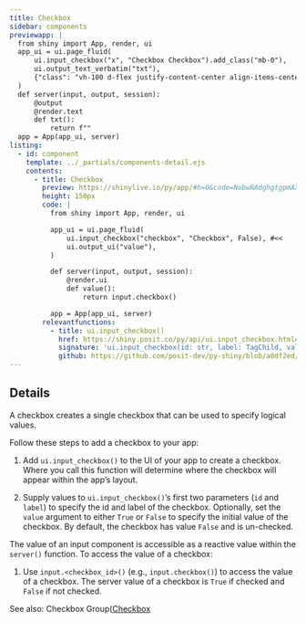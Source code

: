 ```yaml
---
title: Checkbox
sidebar: components
previewapp: |
  from shiny import App, render, ui
  app_ui = ui.page_fluid(
      ui.input_checkbox("x", "Checkbox Checkbox").add_class("mb-0"),
      ui.output_text_verbatim("txt"),
      {"class": "vh-100 d-flex justify-content-center align-items-center px-4"}
  )
  def server(input, output, session):
      @output
      @render.text
      def txt():
          return f""
  app = App(app_ui, server)
listing:
  - id: component
    template: ../_partials/components-detail.ejs
    contents:
      - title: Checkbox
        preview: https://shinylive.io/py/app/#h=0&code=NobwRAdghgtgpmAXGKAHVA6VBPMAaMAYwHsIAXOcpMAMwCdiYACAZwAsBLCbJjmVYnTJMAgujxM6lACZw6EgK4cAOtHQB9JUwC8TJVigBzOOpoAbJdIAUqpnb0cMDAO42I9jw4wkLMCFYA2RUcuVAUydUI2OEIAawAjYgAPGyJouMSk5XwmbIBhdITk7IkAFToFOABKDChpaUizKBYWVJh4gFoABiYKJLIOwkoKOmyqqolbTzt9HwU-QOCMYnCwiKVUgDcoCzgx2vrG5tbs9u7euH7B4bkxianpkGzCJpbsxFywTbYOgEYunoAKwULDIHBo2EGpAo5Gu5DkTB2HEMEA6HAoMBYcJGTFQSQ6AFZsgBfB5MKqqCkQVSyGisOSbORWULhCQrMhrCQsOAtDikKqIMkAASkEFkdAwSjJtKY212VgFZI8UjICjo7hZZG8hUyCtUaFQOlE6CsBs0HC5DLkVTAxIAukA
        height: 150px
        code: |
          from shiny import App, render, ui

          app_ui = ui.page_fluid(
              ui.input_checkbox("checkbox", "Checkbox", False), #<<
              ui.output_ui("value"),
          )

          def server(input, output, session):
              @render.ui
              def value():
                  return input.checkbox()

          app = App(app_ui, server)
        relevantfunctions:
          - title: ui.input_checkbox()
            href: https://shiny.posit.co/py/api/ui.input_checkbox.html#shiny.ui.input_checkbox
            signature: 'ui.input_checkbox(id: str, label: TagChild, value: bool = False, width: Optional = None)'
            github: https://github.com/posit-dev/py-shiny/blob/a0df2ed/shiny/ui/_input_check_radio.py#L32-L85
---
```


:::{#component}
:::

## Details

A checkbox creates a single checkbox that can be used to specify logical values. 

Follow these steps to add a checkbox to your app: 

  1. Add `ui.input_checkbox()` to the UI of your app to create a checkbox. Where you call this function will determine where the checkbox will appear within the app's layout. 
  
  2. Supply values to `ui.input_checkbox()`'s first two parameters (`id` and `label`) to specify the id and label of the checkbox. Optionally, set the `value` argument to either `True` or `False` to specify the initial value of the checkbox. By default, the checkbox has value `False` and is un-checked.  
  
The value of an input component is accessible as a reactive value within the `server()` function. To access the value of a checkbox:

  1. Use `input.<checkbox_id>()` (e.g., `input.checkbox()`) to access the value of a checkbox. The server value of a checkbox is `True` if checked and `False` if not checked. 
  
See also: Checkbox Group([Checkbox](checkbox.qmd)